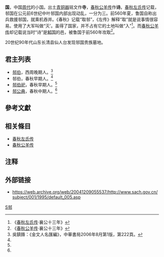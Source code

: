 {{周代诸侯国
|国名= 邿(寺、诗)
|国君姓氏= 妊
|爵位=無
|国都=邿<small>(山東济宁市南)</small>
|分封者=不详
|始祖=不详
|建国年=不详
|灭亡年=前560年
|灭亡原因=为[[鲁国|鲁国]]吞并
|史书记载=[[春秋_(书)|春秋]]、[[春秋公羊传|春秋公羊传]]及[[春秋左氏传|春秋左氏传]]见于<small>[[鲁襄公|襄公]]十三年</small>
}}

'''{{ruby-py|邿|-{zh-cn:shī}-}}国'''，中国[[周代|周代]]的小国。出土[[青铜器|青铜器]]铭文作'''寺'''，[[春秋公羊传|春秋公羊传]]作'''诗'''。[[春秋左氏传|春秋左氏传]]记载，邿国在公元前6世纪中叶邿国内部出现动乱，一分为三。前560年夏，鲁国自称出兵救援邿国，就乘机吞并。《春秋》记载“取邿”，《左传》解释“取”就是说事情很容易。使用了大军叫做“灭’。虽得了国家，并不占有它的土地叫做“入”<ref>《[[春秋左氏传|春秋左氏传]]·襄公十三年》</ref>。而[[春秋公羊传|春秋公羊传]]却记载说当时“诗”是[[邾国|邾国]]的邑，被鲁国于前560年攻取<ref>《[[春秋公羊传|春秋公羊传]]·襄公十三年》</ref>。

20世纪90年代山东长清县仙人台发现邿国贵族墓地。

==君主列表==
*[[邿伯|邿伯]]，西周晚期人。<ref name="#1">吳鎮鋒：《金文人名匯編》，中華書局2006年8月第1版，第222頁。</ref>
*邿伯，春秋早期人。<ref name="#1"/>
*[[邿伯祀|邿伯祀]]，春秋早期人。<ref name="#1"/>
*[[邿公典|邿公典]]，春秋中期人。<ref name="#1"/>

==參考文獻==
{{reflist}}

== 相关條目 ==
*[[春秋左氏传|春秋左氏传]]
*[[春秋公羊传|春秋公羊传]]

== 注释 ==
{{notelist}}

== 外部链接 ==
*https://web.archive.org/web/20041209055537/http://www.sach.gov.cn/subject/001/1995/default_005.asp

{{周代諸侯列國}}

[[Category:春秋時期的國家|S邿]]